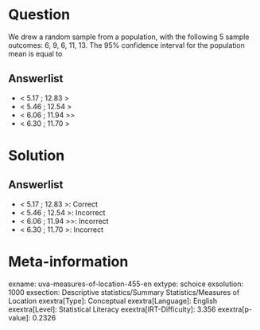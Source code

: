 Question
========

We drew a random sample from a population, with the following 5 sample outcomes: 6, 9, 6, 11, 13. The 95% confidence interval for the population mean is equal to

Answerlist
----------

* < 5.17 ; 12.83 >
* < 5.46 ; 12.54 >
* < 6.06 ; 11.94 >>
* < 6.30 ; 11.70 >

Solution
========

Answerlist
----------

* < 5.17 ; 12.83 >: Correct
* < 5.46 ; 12.54 >: Incorrect
* < 6.06 ; 11.94 >>: Incorrect
* < 6.30 ; 11.70 >: Incorrect

Meta-information
================
exname: uva-measures-of-location-455-en
extype: schoice
exsolution: 1000
exsection: Descriptive statistics/Summary Statistics/Measures of Location
exextra[Type]: Conceptual
exextra[Language]: English
exextra[Level]: Statistical Literacy
exextra[IRT-Difficulty]: 3.356
exextra[p-value]: 0.2326
